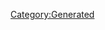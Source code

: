 {{Database/Costume/CostumeInfo
 |ID=31
 |DivaId=2
 |PrismCostumeId=11
 |Enabled=2
 |SkillId=2
 |EODICFLJAKO=False
 |AGBPBDODKBK=1
 |HMCOGDICFNB=1
 |LevelMax=4
 |HGBJODBCJDA=4
 |EGLDFPILJLG=0
 |GLEEPAFMPLO=True
 |IIELLEPEEFH=1940
}}
[[Category:Generated]]
